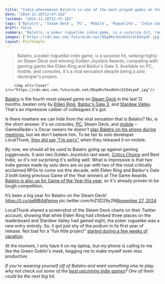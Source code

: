 ```yaml
---
title: "Indie phenomenon Balatro is one of the most-played games on Steam Deck this year, beaten only by Stardew Valley and previous GOTY winners Elden Ring and Baldur's Gate 3"
date: "2024-11-28T12:47:18Z"
lastmod: "2024-11-28T12:47:18Z"
tags: ['Balatro', 'Steam Deck', 'PC', 'Mobile', 'Roguelike', 'Indie Game', 'Elden Ring', "Baldur's Gate 3", 'Stardew Valley', 'RPG']
draft: false
summary: "Balatro, a poker roguelike indie game, is a surprise hit, ranking highly on Steam Deck and winning Golden Joystick Awards, competing with gaming giants like Elden Ring and Baldur's Gate 3.  Available on PC, mobile, and consoles, it's a viral sensation despite being a solo developer's project."
images: ["https://cdn.mos.cms.futurecdn.net/9Gq4KxfmsdkVnc5C6dsymF.jpg"]
layout: PostSimple
---
```

> Balatro, a poker roguelike indie game, is a surprise hit, ranking highly on Steam Deck and winning Golden Joystick Awards, competing with gaming giants like Elden Ring and Baldur's Gate 3.  Available on PC, mobile, and consoles, it's a viral sensation despite being a solo developer's project.


        <img alt="Cover" src="https://cdn.mos.cms.futurecdn.net/9Gq4KxfmsdkVnc5C6dsymF.jpg"/>
        
[<u>Balatro</u>](https://www.gamesradar.com/balatro/) is the fourth most-played game on [<u>Steam Deck</u>](https://www.gamesradar.com/steam-deck-oled-review/) in the last 12 months, beaten only by [<u>Elden Ring</u>](https://www.gamesradar.com/elden-ring-guide/), [<u>Baldur's Gate 3</u>](https://www.gamesradar.com/baldurs-gate-3-review/), and [<u>Stardew Valley</u>](https://www.gamesradar.com/stardew-valley/). That's an impressive caliber of colleagues it's got.

Is there nowhere we can hide from the viral sensation that is Balatro? No, is the short answer. It's on consoles, [<u>PC</u>](https://www.gamesradar.com/platforms/pc-gaming/), Steam Deck, and [<u>mobile</u>](https://www.gamesradar.com/games/mobile-games/) – GamesRadar+'s Oscar swears he doesn't [<u>play Balatro on his phone during meetings</u>](https://www.gamesradar.com/games/roguelike/ive-never-played-balatro-mobile-during-a-meeting-but-if-i-had-i-would-love-it-almost-as-much-as-i-love-my-job/), but we don't believe him. To be fair to solo developer LocalThunk, [<u>they did say "I'm sorry"</u>](https://www.gamesradar.com/games/roguelike/balatros-solo-dev-says-im-sorry-as-their-hit-indie-roguelike-prepares-to-launch-on-mobile-this-month-productivity-be-damned/) when they released it on mobile.

By now, we should all be used to Balatro going up against gaming juggernauts. It won two Golden Joysticks last week, [<u>Critics Choice</u>](https://www.gamesradar.com/games/roguelike/poker-roguelike-balatro-wins-the-critics-choice-breakthrough-award-at-the-golden-joystick-awards-2024/) and Best Indie, so it's not surprising it's selling well. What is impressive is that two indie games made by solo devs are on par with two of the most critically acclaimed RPGs to come out this decade, with Elden Ring and Baldur's Gate 3 both being previous Game of the Year winners at The Game Awards. [Balatro is also up for Game of the Year this year](https://www.gamesradar.com/games/roguelike/balatro-creator-reacts-to-the-game-awards-noms-by-telling-you-to-play-other-indie-games-that-werent-nominated-i-just-happen-to-be-the-lucky-one-to-be-propped-up/), so it's already proven to be tough competition.

It’s been a big year for Balatro on the Steam Deck! https://t.co/geMB4dfpmm pic.twitter.com/hiZSD29y2N[November 27, 2024](https://twitter.com/LocalThunk/status/1861841182273499372)

LocalThunk shared a screenshot of the Steam Deck charts on their Twitter account, showing that while Elden Ring had climbed three places on the leaderboard and Stardew Valley had gained eight, the poker roguelike was a new entry entirely. So, it got just shy of the podium in its first year of release. Not bad for a "fun little project" [started during a few weeks of vacation](https://www.gamesradar.com/games/roguelike/after-winning-two-awards-balatro-dev-reveals-they-only-started-making-their-hit-roguelike-because-i-had-a-few-weeks-of-vacation-to-burn-and-only-thought-it-would-be-a-fun-little-project/).

At the moment, I only have it on my laptop, but my phone is calling to me like the Green Goblin's mask, begging me to make myself even less productive.

*If you're weaning yourself off of Balatro and want something else to play, why not check out some of the *[<em>best upcoming indie games</em>](https://www.gamesradar.com/upcoming-indie-games/)*? One of them could be the next big hit.*
        